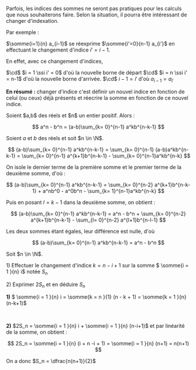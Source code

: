 

Parfois, les indices des sommes ne seront pas pratiques pour les calculs que nous souhaiterons faire. Selon la situation, il pourra être intéressant de changer 
d'indexation. 

Par exemple : 

$\somme{i=1}{n} a_{i-1}$ se réexprime $\somme{i'=0}{n-1} a_{i'}$ en effectuant le changement d'indice $i' = i-1$. 

En effet, avec ce changement d'indices, 

$\cd$ $i = 1 \ssi i' = 0$ d'où la nouvelle borne de départ
$\cd$ $i = n \ssi i' = n-1$ d'où la nouvelle borne d'arrivée.
$\cd$ $i-1 = i'$ d'où $a_{i-1} = a_{i'}$


**En résumé :** changer d'indice c'est définir un nouvel indice en fonction de celui (ou ceux) déjà présents et réecrire la somme en fonction de ce nouvel indice. 

<Item type='proposition' titre='différence de puissances'>
Soient $a,b$ des réels et $n$ un entier positif. Alors :

$$
a^n - b^n = (a-b)\sum_{k= 0}^{n-1} a^kb^{n-k-1}
$$
</Item>

<Hideable type='démonstration' titre=''>

Soient $a$ et $b$ des réels et soit $n \in \N$. 

$$
(a-b)\sum_{k= 0}^{n-1} a^kb^{n-k-1} = \sum_{k= 0}^{n-1} (a-b)a^kb^{n-k-1} = \sum_{k= 0}^{n-1} a^{k+1}b^{n-k-1} - \sum_{k= 0}^{n-1}a^kb^{n-k}
$$

On isole le dernier terme de la première somme et le premier terme de la deuxième somme, d'où :

$$
(a-b)\sum_{k= 0}^{n-1} a^kb^{n-k-1} =  \sum_{k= 0}^{n-2} a^{k+1}b^{n-k-1} + a^nb^0 - a^0b^n - \sum_{k= 1}^{n-1}a^kb^{n-k}
$$

Puis en posant $l = k-1$ dans la deuxième somme, on obtient :

$$
(a-b)\sum_{k= 0}^{n-1} a^kb^{n-k-1} = a^n - b^n + \sum_{k= 0}^{n-2} a^{k+1}b^{n-k-1}  - \sum_{l= 0}^{n-2} a^{l+1}b^{n-l-1}
$$

Les deux sommes étant égales, leur différence est nulle, d'où

$$
(a-b)\sum_{k= 0}^{n-1} a^kb^{n-k-1} = a^n - b^n
$$
</Hideable>


<Exercice titre='Somme des entiers (bis)'>
Soit $n \in \N$.

1\) Effectuer le changement d'indice $k = n-i+1$ sur la somme $ \somme{i = 1 }{n} i$ notée $S_n$

2\) Exprimer $2S_n$ et en déduire $S_n$ 
</Exercice>

<Hideable type='solution' titre=''>

**1\)** $ \somme{i = 1 }{n} i = \somme{k = n }{1} (n - k + 1) = \somme{k = 1 }{n} (n-k+1)$

<br/>

**2\)** $2S_n = \somme{i = 1 }{n} i + \somme{i = 1 }{n} (n-i+1)$ et par linéarité de la somme, on obtient :

 $$
 2S_n = \somme{i = 1 }{n} (i + n -i + 1) = \somme{i = 1 }{n} (n+1) = n(n+1)
 $$

 On a donc $S_n = \dfrac{n(n+1)}{2}$

</Hideable>